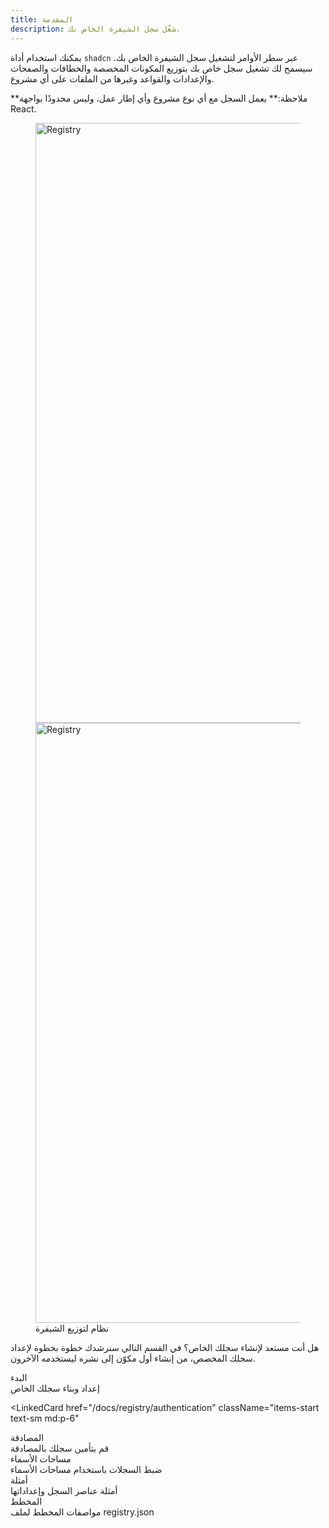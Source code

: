 ```yaml
---
title: المقدمة
description: شغّل سجل الشيفرة الخاص بك.
---
```


يمكنك استخدام أداة `shadcn` عبر سطر الأوامر لتشغيل سجل الشيفرة الخاص بك. سيسمح لك تشغيل سجل خاص بك بتوزيع المكونات المخصصة والخطافات والصفحات والإعدادات والقواعد وغيرها من الملفات على أي مشروع.

<Callout>
  **ملاحظة:** يعمل السجل مع أي نوع مشروع وأي إطار عمل، وليس محدودًا بواجهة React.
</Callout>

<figure className="flex flex-col gap-4">
  <Image
    src="/images/registry-light.png"
    width="1432"
    height="960"
    alt="Registry"
    className="mt-6 w-full overflow-hidden rounded-lg border dark:hidden"
  />
  <Image
    src="/images/registry-dark.png"
    width="1432"
    height="960"
    alt="Registry"
    className="mt-6 hidden w-full overflow-hidden rounded-lg border shadow-sm dark:block"
  />
  <figcaption className="text-center text-sm text-gray-500">
    نظام لتوزيع الشيفرة
  </figcaption>
</figure>

هل أنت مستعد لإنشاء سجلك الخاص؟ في القسم التالي سنرشدك خطوة بخطوة لإعداد سجلك المخصص، من إنشاء أول مكوّن إلى نشره ليستخدمه الآخرون.

<div className="mt-6 grid gap-4 sm:grid-cols-2">
  <LinkedCard href="/docs/registry/getting-started" className="items-start text-sm md:p-6">
    <div className="font-medium">البدء</div>
    <div className="text-muted-foreground">
      إعداد وبناء سجلك الخاص
    </div>
  </LinkedCard>

<LinkedCard
  href="/docs/registry/authentication"
  className="items-start text-sm md:p-6"
>
  <div className="font-medium">المصادقة</div>
  <div className="text-muted-foreground">
    قم بتأمين سجلك بالمصادقة
  </div>
</LinkedCard>
<LinkedCard
  href="/docs/registry/namespace"
  className="items-start text-sm md:p-6"
>
  <div className="font-medium">مساحات الأسماء</div>
  <div className="text-muted-foreground">
    ضبط السجلات باستخدام مساحات الأسماء
  </div>
</LinkedCard>
<LinkedCard
  href="/docs/registry/examples"
  className="items-start text-sm md:p-6"
>
  <div className="font-medium">أمثلة</div>
  <div className="text-muted-foreground">
    أمثلة عناصر السجل وإعداداتها
  </div>
</LinkedCard>
  <LinkedCard
    href="/docs/registry/registry-json"
    className="items-start text-sm md:p-6"
  >
    <div className="font-medium">المخطط</div>
    <div className="text-muted-foreground">
      مواصفات المخطط لملف registry.json
    </div>
  </LinkedCard>
</div>
